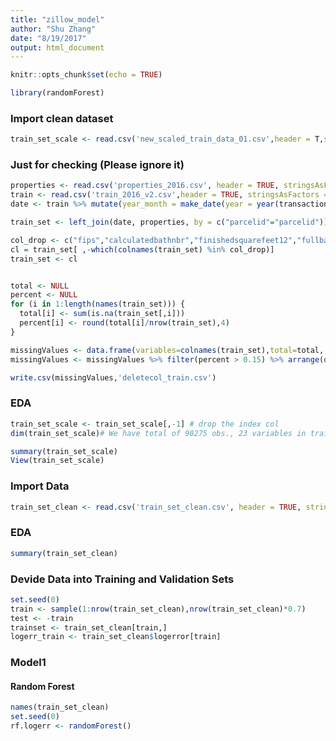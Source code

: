 ```yaml
---
title: "zillow_model"
author: "Shu Zhang"
date: "8/19/2017"
output: html_document
---
```


```r
knitr::opts_chunk$set(echo = TRUE)
```



```r
library(randomForest)
```

### Import clean dataset

```r
train_set_scale <- read.csv('new_scaled_train_data_01.csv',header = T,stringsAsFactors = FALSE)
```


### Just for checking (Please ignore it)
```r
properties <- read.csv('properties_2016.csv', header = TRUE, stringsAsFactors = FALSE)
train <- read.csv('train_2016_v2.csv',header = TRUE, stringsAsFactors = FALSE)
date <- train %>% mutate(year_month = make_date(year = year(transactiondate),month=month(transactiondate)))

train_set <- left_join(date, properties, by = c("parcelid"="parcelid"))

col_drop <- c("fips","calculatedbathnbr","finishedsquarefeet12","fullbathcnt")
cl = train_set[ ,-which(colnames(train_set) %in% col_drop)]
train_set <- cl


total <- NULL
percent <- NULL
for (i in 1:length(names(train_set))) {
  total[i] <- sum(is.na(train_set[,i]))
  percent[i] <- round(total[i]/nrow(train_set),4)
}

missingValues <- data.frame(variables=colnames(train_set),total=total, percent=percent)
missingValues <- missingValues %>% filter(percent > 0.15) %>% arrange(desc(percent))

write.csv(missingValues,'deletecol_train.csv')
```

### EDA

```r

train_set_scale <- train_set_scale[,-1] # drop the index col
dim(train_set_scale)# We have total of 90275 obs., 23 variables in training set.

summary(train_set_scale)
View(train_set_scale)

```
### Import Data
```r
train_set_clean <- read.csv('train_set_clean.csv', header = TRUE, stringsAsFactors = FALSE)
```


### EDA
```r
summary(train_set_clean)
```
### Devide Data into Training and Validation Sets
```r
set.seed(0)
train <- sample(1:nrow(train_set_clean),nrow(train_set_clean)*0.7)
test <- -train
trainset <- train_set_clean[train,]
logerr_train <- train_set_clean$logerror[train]
```




### Model1



#### Random Forest
```r
names(train_set_clean)
set.seed(0)
rf.logerr <- randomForest()
```



